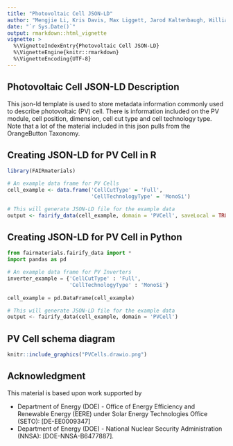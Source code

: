 ```yaml
---
title: "Photovoltaic Cell JSON-LD"
author: "Mengjie Li, Kris Davis, Max Liggett, Jarod Kaltenbaugh, William C. Oltjen, Xuanji Yu, Laura S. Bruckman, Roger H. French"
date: "`r Sys.Date()`"
output: rmarkdown::html_vignette
vignette: >
  %\VignetteIndexEntry{Photovoltaic Cell JSON-LD}
  %\VignetteEngine{knitr::rmarkdown}
  %\VignetteEncoding{UTF-8}
---
```


Photovoltaic Cell JSON-LD Description
-----------------------------------
This json-ld template is used to store metadata information commonly used to describe photovoltaic (PV) cell. There is information included on the PV module, cell position, dimension, cell cut type and cell technology type. Note that a lot of the material included in this json pulls from the OrangeButton Taxonomy. 

Creating JSON-LD for PV Cell in R
------------------------------------------
```r
library(FAIRmaterials)

# An example data frame for PV Cells
cell_example <- data.frame('CellCutType' = 'Full',
                           'CellTechnologyType' = 'MonoSi')

# This will generate JSON-LD file for the example data
output <- fairify_data(cell_example, domain = 'PVCell', saveLocal = TRUE)
```

Creating JSON-LD for PV Cell in Python
------------------------------------------
```python
from fairmaterials.fairify_data import *
import pandas as pd

# An example data frame for PV Inverters
inverter_example = {'CellCutType' : 'Full',
                    'CellTechnologyType' : 'MonoSi'}
                    
cell_example = pd.DataFrame(cell_example)

# This will generate JSON-LD file for the example data
output <- fairify_data(cell_example, domain = 'PVCell')
```


PV Cell schema diagram
--------------------------

```r
knitr::include_graphics("PVCells.drawio.png")
```

Acknowledgment
--------------------------
This material is based upon work supported by

* Department of Energy (DOE) - Office of Energy Efficiency and Renewable Energy (EERE) under Solar Energy Technologies Office (SETO): [DE-EE0009347]  
* Department of Energy (DOE) - National Nuclear Security Administration (NNSA): [DOE-NNSA-B6477887].
